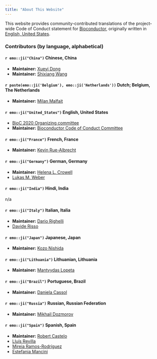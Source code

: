 ```yaml
---
title: "About This Website"
---
```


This website provides community-contributed translations of the project-wide Code of Conduct statement for [Bioconductor](https://bioconductor.org/), originally written in [English, United States](en-US.html). 

### Contributors (by language, alphabetical)

#### `r emo::ji("China")` Chinese, China

- **Maintainer:** [Xueyi Dong](https://github.com/XueyiDong)
- **Maintainer:** [Shixiang Wang](https://github.com/ShixiangWang)

#### `r paste(emo::ji('Belgium'), emo::ji('Netherlands'))` Dutch; Belgium, The Netherlands

- **Maintainer:** [Milan Malfait](https://github.com/milanmlft)

#### `r emo::ji("United_States")` English, United States

- [BioC 2020 Organizing committee](https://bioc2020.bioconductor.org/organizers)
- **Maintainer:** [Bioconductor Code of Conduct Committee](https://www.bioconductor.org/about/code-of-conduct/)

#### `r emo::ji("France")` French, France

- **Maintainer:** [Kevin Rue-Albrecht](https://github.com/kevinrue)

#### `r emo::ji("Germany")` German, Germany

- **Maintainer:** [Helena L. Crowell](https://github.com/HelenaLC)
- [Lukas M. Weber](https://github.com/lmweber)

#### `r emo::ji("India")` Hindi, India

n/a

#### `r emo::ji("Italy")` Italian, Italia

- **Maintainer:** [Dario Righelli](https://github.com/drighelli)
- [Davide Risso](https://github.com/drisso)

#### `r emo::ji("Japan")` Japanese, Japan

- **Maintainer:** [Kozo Nishida](https://github.com/kozo2)

#### `r emo::ji("Lithuania")` Lithuanian, Lithuania

- **Maintainer:** [Mantvydas Lopeta](https://github.com/mantvydasl)

#### `r emo::ji("Brazil")` Portuguese, Brazil

- **Maintainer:** [Daniela Cassol](https://github.com/dcassol)

#### `r emo::ji("Russia")` Russian, Russian Federation

- **Maintainer:** [Mikhail Dozmorov](https://github.com/mdozmorov)

#### `r emo::ji("Spain")` Spanish, Spain

- **Maintainer:** [Robert Castelo](https://github.com/rcastelo)
- [Lluís Revilla](https://github.com/llrs)
- [Mireia Ramos-Rodríguez](https://github.com/mireia-bioinfo)
- [Estefania Mancini](https://github.com/estepi)
